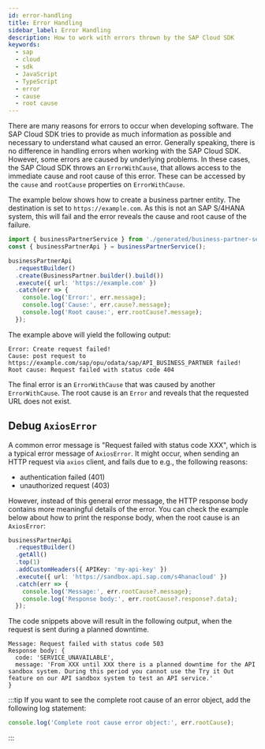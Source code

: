 ```yaml
---
id: error-handling
title: Error Handling
sidebar_label: Error Handling
description: How to work with errors thrown by the SAP Cloud SDK
keywords:
  - sap
  - cloud
  - sdk
  - JavaScript
  - TypeScript
  - error
  - cause
  - root cause
---
```


There are many reasons for errors to occur when developing software.
The SAP Cloud SDK tries to provide as much information as possible and necessary to understand what caused an error.
Generally speaking, there is no difference in handling errors when working with the SAP Cloud SDK.
However, some errors are caused by underlying problems.
In these cases, the SAP Cloud SDK throws an `ErrorWithCause`, that allows access to the immediate cause and root cause of this error.
These can be accessed by the `cause` and `rootCause` properties on `ErrorWithCause`.

The example below shows how to create a business partner entity.
The destination is set to `https://example.com`.
As this is not an SAP S/4HANA system, this will fail and the error reveals the cause and root cause of the failure.

```ts
import { businessPartnerService } from './generated/business-partner-service';
const { businessPartnerApi } = businessPartnerService();

businessPartnerApi
  .requestBuilder()
  .create(BusinessPartner.builder().build())
  .execute({ url: 'https://example.com' })
  .catch(err => {
    console.log('Error:', err.message);
    console.log('Cause:', err.cause?.message);
    console.log('Root cause:', err.rootCause?.message);
  });
```

The example above will yield the following output:

```
Error: Create request failed!
Cause: post request to https://example.com/sap/opu/odata/sap/API_BUSINESS_PARTNER failed!
Root cause: Request failed with status code 404
```

The final error is an `ErrorWithCause` that was caused by another `ErrorWithCause`.
The root cause is an `Error` and reveals that the requested URL does not exist.

## Debug `AxiosError`

A common error message is "Request failed with status code XXX", which is a typical error message of `AxiosError`.
It might occur, when sending an HTTP request via `axios` client, and fails due to e.g., the following reasons:

- authentication failed (401)
- unauthorized request (403)

However, instead of this general error message, the HTTP response body contains more meaningful details of the error.
You can check the example below about how to print the response body, when the root cause is an `AxiosError`:

```ts
businessPartnerApi
  .requestBuilder()
  .getAll()
  .top(1)
  .addCustomHeaders({ APIKey: 'my-api-key' })
  .execute({ url: 'https://sandbox.api.sap.com/s4hanacloud' })
  .catch(err => {
    console.log('Message:', err.rootCause?.message);
    console.log('Response body:', err.rootCause?.response?.data);
  });
```

The code snippets above will result in the following output, when the request is sent during a planned downtime.

```
Message: Request failed with status code 503
Response body: {
  code: 'SERVICE_UNAVAILABLE',
  message: 'From XXX until XXX there is a planned downtime for the API sandbox system. During this period you cannot use the Try it Out feature on our API sandbox system to test an API service.'
}
```

:::tip
If you want to see the complete root cause of an error object, add the following log statement:

```ts
console.log('Complete root cause error object:', err.rootCause);
```

:::

